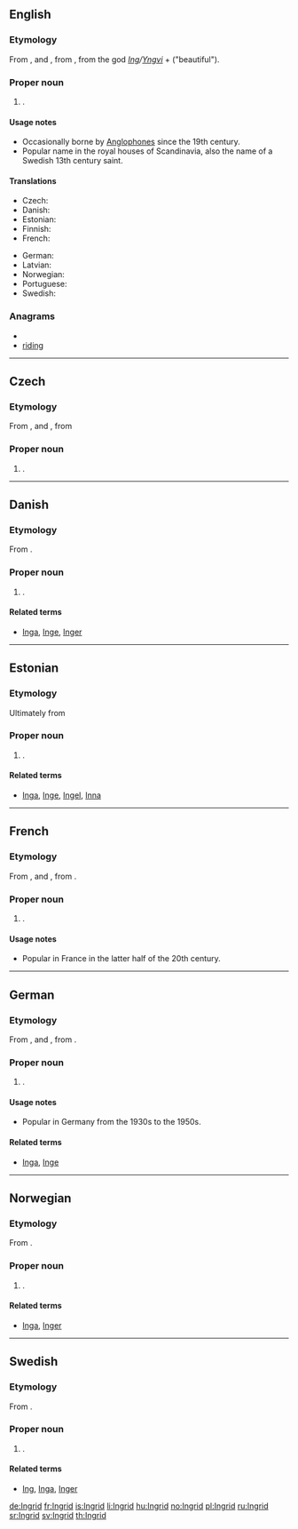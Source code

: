 ==English==

===Etymology===
From {{etyl|sv}}, {{etyl|no}} and {{etyl|da}} {{term|Ingrid|lang=sv}}, from {{etyl|non}} {{term|Ingiríðr|lang=non}}, from  the god ''[[Ing]]/[[Yngvi]]'' + {{term|fríðr|lang=non}} ("beautiful").

===Proper noun===
{{infl|en|proper noun}}

# {{given name|female|from=Germanic}}.

====Usage notes====
* Occasionally borne by [[Anglophone]]s since the 19th century.
* Popular name in the royal houses of Scandinavia, also the name of a Swedish 13th century saint.

====Translations====
{{trans-top|female given name}}
* Czech: {{t-|cs|Ingrid|f}}
* Danish: {{t-|da|Ingrid}}
* Estonian: {{t-|et|Ingrid}}
* Finnish: {{t+|fi|Inkeri}}
* French: {{t+|fr|Ingrid}}
{{trans-mid}}
* German: {{t+|de|Ingrid}}
* Latvian: {{t|lv|Ingrīda|f}}
* Norwegian: {{t+|no|Ingrid}}
* Portuguese: {{t-|pt|Ingrid}}
* Swedish: {{t+|sv|Ingrid}}
{{trans-bottom}}

===Anagrams===
* {{alphagram|dgiinr}}
* [[riding#English|riding]]

----

==Czech==
{{wikipedia|lang=cs}}

===Etymology===
From {{etyl|sv|cs}}, {{etyl|no|cs}} and {{etyl|da|cs}} {{term|Ingrid|lang=sv}}, from {{etyl|non|cs}} {{term|Ingiríðr|lang=non}}

===Proper noun===
{{cs-proper noun|g=f}}

# {{given name|female|lang=cs}}.

----

==Danish==

===Etymology===
From {{etyl|non|da}} {{term|Ingiríðr|lang=non}}.

===Proper noun===
{{infl|da|proper noun}}

# {{given name|female|lang=da}}.

====Related terms====
* [[Inga]], [[Inge]], [[Inger]]

----

==Estonian==

===Etymology===
Ultimately from {{etyl|non|et}} {{term|Ingiríðr|lang=non}}

===Proper noun===
{{infl|et|proper noun}}

# {{given name|female|lang=et}}.

====Related terms====
* [[Inga]], [[Inge]], [[Ingel]], [[Inna]]

----

==French==

===Etymology===
From {{etyl|sv|fr}}, {{etyl|no|fr}} and {{etyl|da|fr}} {{term|Ingrid|lang=sv}}, from {{etyl|non|fr}} {{term|Ingiríðr|lang=non}}.

===Proper noun===
{{infl|fr|proper noun|g=f}}

# {{given name|female|lang=fr}}.

====Usage notes====
* Popular in France in the latter half of the 20th century.

----

==German==

===Etymology===
From {{etyl|sv|de}}, {{etyl|no|de}} and {{etyl|da|de}} {{term|Ingrid|lang=sv}}, from {{etyl|non|de}} {{term|Ingiríðr|lang=non}}.

===Proper noun===
{{infl|de|proper noun}}

# {{given name|female|lang=de}}.

====Usage notes====
* Popular in Germany from the 1930s to the 1950s.

====Related terms====
* [[Inga]], [[Inge]]

----

==Norwegian==

===Etymology===
From {{etyl|non|no}} {{term|Ingiríðr|lang=non}}.

===Proper noun===
{{infl|no|proper noun}}

# {{given name|female|lang=no}}.

====Related terms====
* [[Inga]], [[Inger]]

----

==Swedish==

===Etymology===
From {{etyl|non|sv}} {{term|Ingiríðr|lang=non}}.

===Proper noun===
{{infl|sv|proper noun}}

# {{given name|female|lang=sv}}.

====Related terms====
* [[Ing]], [[Inga]], [[Inger]]

[[de:Ingrid]]
[[fr:Ingrid]]
[[is:Ingrid]]
[[li:Ingrid]]
[[hu:Ingrid]]
[[no:Ingrid]]
[[pl:Ingrid]]
[[ru:Ingrid]]
[[sr:Ingrid]]
[[sv:Ingrid]]
[[th:Ingrid]]